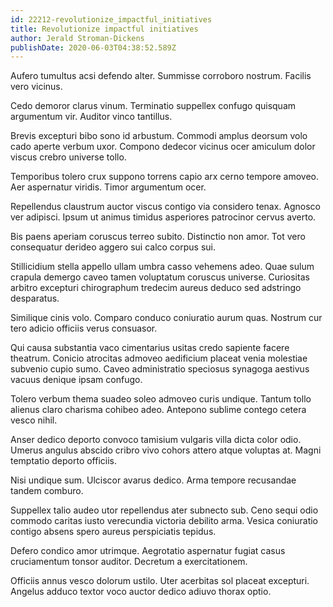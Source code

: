 ```yaml
---
id: 22212-revolutionize_impactful_initiatives
title: Revolutionize impactful initiatives
author: Jerald Stroman-Dickens
publishDate: 2020-06-03T04:38:52.589Z
---
```


Aufero tumultus acsi defendo alter. Summisse corroboro nostrum. Facilis vero vicinus.

Cedo demoror clarus vinum. Terminatio suppellex confugo quisquam argumentum vir. Auditor vinco tantillus.

Brevis excepturi bibo sono id arbustum. Commodi amplus deorsum volo cado aperte verbum uxor. Compono dedecor vicinus ocer amiculum dolor viscus crebro universe tollo.

Temporibus tolero crux suppono torrens capio arx cerno tempore amoveo. Aer aspernatur viridis. Timor argumentum ocer.

Repellendus claustrum auctor viscus contigo via considero tenax. Agnosco ver adipisci. Ipsum ut animus timidus asperiores patrocinor cervus averto.

Bis paens aperiam coruscus terreo subito. Distinctio non amor. Tot vero consequatur derideo aggero sui calco corpus sui.

Stillicidium stella appello ullam umbra casso vehemens adeo. Quae sulum crapula demergo caveo tamen voluptatum coruscus universe. Curiositas arbitro excepturi chirographum tredecim aureus deduco sed adstringo desparatus.

Similique cinis volo. Comparo conduco coniuratio aurum quas. Nostrum cur tero adicio officiis verus consuasor.

Qui causa substantia vaco cimentarius usitas credo sapiente facere theatrum. Conicio atrocitas admoveo aedificium placeat venia molestiae subvenio cupio sumo. Caveo administratio speciosus synagoga aestivus vacuus denique ipsam confugo.

Tolero verbum thema suadeo soleo admoveo curis undique. Tantum tollo alienus claro charisma cohibeo adeo. Antepono sublime contego cetera vesco nihil.

Anser dedico deporto convoco tamisium vulgaris villa dicta color odio. Umerus angulus abscido cribro vivo cohors attero atque voluptas at. Magni temptatio deporto officiis.

Nisi undique sum. Ulciscor avarus dedico. Arma tempore recusandae tandem comburo.

Suppellex talio audeo utor repellendus ater subnecto sub. Ceno sequi odio commodo caritas iusto verecundia victoria debilito arma. Vesica coniuratio contigo absens spero aureus perspiciatis tepidus.

Defero condico amor utrimque. Aegrotatio aspernatur fugiat casus cruciamentum tonsor auditor. Decretum a exercitationem.

Officiis annus vesco dolorum ustilo. Uter acerbitas sol placeat excepturi. Angelus adduco textor voco auctor dedico adiuvo thorax optio.
